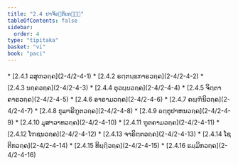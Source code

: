 ```yaml
---
title: "2.4 ປາຈິຕ຺ຕິຍກຓ຺ຑ"
tableOfContents: false
sidebar:
  order: 4
type: "tipitaka"
basket: "vi"
book: "paci"
---
```



<DynamicBreadcrumb />



<TableOfContents book="paci" section="2.4">
* [2.4.1 ລສຸຓວຄ຺ຄ](2-4/2-4-1)
* [2.4.2 ຣຕ຺ຕນ຺ຘກາຣວຄ຺ຄ](2-4/2-4-2)
* [2.4.3 ນຄ຺ຄວຄ຺ຄ](2-4/2-4-3)
* [2.4.4 ຕຸວຏ຺ຏວຄ຺ຄ](2-4/2-4-4)
* [2.4.5 ຈິຕ຺ຕາຄາຣວຄ຺ຄ](2-4/2-4-5)
* [2.4.6 ອາຣາມວຄ຺ຄ](2-4/2-4-6)
* [2.4.7 ຄພ຺ຠິນິວຄ຺ຄ](2-4/2-4-7)
* [2.4.8 ກຸມາຣິຠູຕວຄ຺ຄ](2-4/2-4-8)
* [2.4.9 ຉຕ຺ຕຸປາຫນວຄ຺ຄ](2-4/2-4-9)
* [2.4.10 ມຸສາວາທວຄ຺ຄ](2-4/2-4-10)
* [2.4.11 ຠູຕຄາມວຄ຺ຄ](2-4/2-4-11)
* [2.4.12 ໂຠຊນວຄ຺ຄ](2-4/2-4-12)
* [2.4.13 ຈາຣິຕ຺ຕວຄ຺ຄ](2-4/2-4-13)
* [2.4.14 ໂຊຕິກວຄ຺ຄ](2-4/2-4-14)
* [2.4.15 ທິຏ຺ຐິວຄ຺ຄ](2-4/2-4-15)
* [2.4.16 ຘມ຺ມິກວຄ຺ຄ](2-4/2-4-16)
</TableOfContents>
